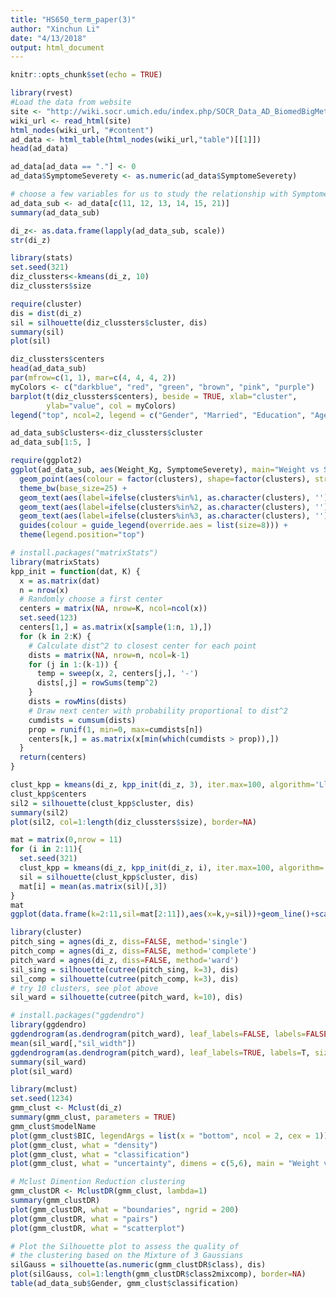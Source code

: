 ```yaml
---
title: "HS650_term_paper(3)"
author: "Xinchun Li"
date: "4/13/2018"
output: html_document
---
```


```r
knitr::opts_chunk$set(echo = TRUE)
```

```r
library(rvest)
#Load the data from website
site <- "http://wiki.socr.umich.edu/index.php/SOCR_Data_AD_BiomedBigMetadata"
wiki_url <- read_html(site)
html_nodes(wiki_url, "#content")
ad_data <- html_table(html_nodes(wiki_url,"table")[[1]])
head(ad_data)

ad_data[ad_data == "."] <- 0
ad_data$SymptomeSeverety <- as.numeric(ad_data$SymptomeSeverety)

# choose a few variables for us to study the relationship with SymptomeSeverety  
ad_data_sub <- ad_data[c(11, 12, 13, 14, 15, 21)]
summary(ad_data_sub)

di_z<- as.data.frame(lapply(ad_data_sub, scale))
str(di_z)

library(stats)
set.seed(321)
diz_clussters<-kmeans(di_z, 10)
diz_clussters$size

require(cluster)
dis = dist(di_z)
sil = silhouette(diz_clussters$cluster, dis)
summary(sil)
plot(sil)

diz_clussters$centers
head(ad_data_sub)
par(mfrow=c(1, 1), mar=c(4, 4, 4, 2))
myColors <- c("darkblue", "red", "green", "brown", "pink", "purple")
barplot(t(diz_clussters$centers), beside = TRUE, xlab="cluster", 
        ylab="value", col = myColors)
legend("top", ncol=2, legend = c("Gender", "Married", "Education", "Age", "Weight_Kg", "SymptomeSeverety"), fill = myColors)

ad_data_sub$clusters<-diz_clussters$cluster
ad_data_sub[1:5, ]

require(ggplot2)
ggplot(ad_data_sub, aes(Weight_Kg, SymptomeSeverety), main="Weight vs SymptomeSeverety") +
  geom_point(aes(colour = factor(clusters), shape=factor(clusters), stroke = 8), alpha=1) + 
  theme_bw(base_size=25) +
  geom_text(aes(label=ifelse(clusters%in%1, as.character(clusters), ''), hjust=2, vjust=2, colour = factor(clusters)))+
  geom_text(aes(label=ifelse(clusters%in%2, as.character(clusters), ''), hjust=-2, vjust=2, colour = factor(clusters)))+
  geom_text(aes(label=ifelse(clusters%in%3, as.character(clusters), ''), hjust=2, vjust=-1, colour = factor(clusters))) + 
  guides(colour = guide_legend(override.aes = list(size=8))) +
  theme(legend.position="top")

# install.packages("matrixStats")
library(matrixStats)
kpp_init = function(dat, K) {
  x = as.matrix(dat)
  n = nrow(x)
  # Randomly choose a first center
  centers = matrix(NA, nrow=K, ncol=ncol(x))
  set.seed(123)
  centers[1,] = as.matrix(x[sample(1:n, 1),])
  for (k in 2:K) {
    # Calculate dist^2 to closest center for each point
    dists = matrix(NA, nrow=n, ncol=k-1)
    for (j in 1:(k-1)) {
      temp = sweep(x, 2, centers[j,], '-')
      dists[,j] = rowSums(temp^2)
    }
    dists = rowMins(dists)
    # Draw next center with probability proportional to dist^2
    cumdists = cumsum(dists)
    prop = runif(1, min=0, max=cumdists[n])
    centers[k,] = as.matrix(x[min(which(cumdists > prop)),])
  }
  return(centers)
}

clust_kpp = kmeans(di_z, kpp_init(di_z, 3), iter.max=100, algorithm='Lloyd')
clust_kpp$centers
sil2 = silhouette(clust_kpp$cluster, dis)
summary(sil2)
plot(sil2, col=1:length(diz_clussters$size), border=NA)

mat = matrix(0,nrow = 11)
for (i in 2:11){
  set.seed(321)
  clust_kpp = kmeans(di_z, kpp_init(di_z, i), iter.max=100, algorithm='Lloyd')
  sil = silhouette(clust_kpp$cluster, dis)
  mat[i] = mean(as.matrix(sil)[,3])
}
mat
ggplot(data.frame(k=2:11,sil=mat[2:11]),aes(x=k,y=sil))+geom_line()+scale_x_continuous(breaks = 2:11)

library(cluster)
pitch_sing = agnes(di_z, diss=FALSE, method='single')
pitch_comp = agnes(di_z, diss=FALSE, method='complete')
pitch_ward = agnes(di_z, diss=FALSE, method='ward')
sil_sing = silhouette(cutree(pitch_sing, k=3), dis)
sil_comp = silhouette(cutree(pitch_comp, k=3), dis)
# try 10 clusters, see plot above
sil_ward = silhouette(cutree(pitch_ward, k=10), dis)

# install.packages("ggdendro")
library(ggdendro)
ggdendrogram(as.dendrogram(pitch_ward), leaf_labels=FALSE, labels=FALSE)
mean(sil_ward[,"sil_width"])
ggdendrogram(as.dendrogram(pitch_ward), leaf_labels=TRUE, labels=T, size=10)
summary(sil_ward)
plot(sil_ward)

library(mclust)
set.seed(1234)
gmm_clust <- Mclust(di_z)
summary(gmm_clust, parameters = TRUE)
gmm_clust$modelName
plot(gmm_clust$BIC, legendArgs = list(x = "bottom", ncol = 2, cex = 1))
plot(gmm_clust, what = "density")
plot(gmm_clust, what = "classification")
plot(gmm_clust, what = "uncertainty", dimens = c(5,6), main = "Weight vs. SymptomSeverety")

# Mclust Dimention Reduction clustering
gmm_clustDR <- MclustDR(gmm_clust, lambda=1)
summary(gmm_clustDR)
plot(gmm_clustDR, what = "boundaries", ngrid = 200)
plot(gmm_clustDR, what = "pairs")
plot(gmm_clustDR, what = "scatterplot")

# Plot the Silhouette plot to assess the quality of
# the clustering based on the Mixture of 3 Gaussians
silGauss = silhouette(as.numeric(gmm_clustDR$class), dis)
plot(silGauss, col=1:length(gmm_clustDR$class2mixcomp), border=NA)
table(ad_data_sub$Gender, gmm_clust$classification)

```